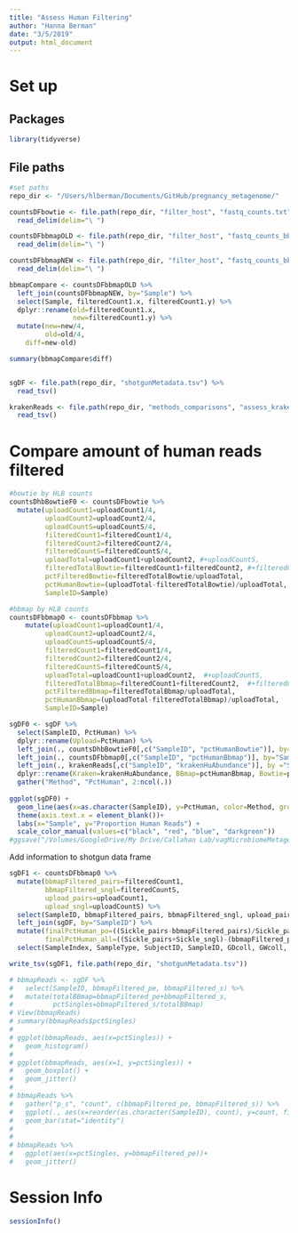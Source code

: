 ```yaml
---
title: "Assess Human Filtering"
author: "Hanna Berman"
date: "3/5/2019"
output: html_document
---
```

# Set up
## Packages
```r
library(tidyverse)
```

## File paths 
```r
#set paths
repo_dir <- "/Users/hlberman/Documents/GitHub/pregnancy_metagenome/"

countsDFbowtie <- file.path(repo_dir, "filter_host", "fastq_counts.txt") %>%
  read_delim(delim="\ ")

countsDFbbmapOLD <- file.path(repo_dir, "filter_host", "fastq_counts_bbmapX.txt") %>%
  read_delim(delim="\ ")

countsDFbbmapNEW <- file.path(repo_dir, "filter_host", "fastq_counts_bbmap.txt") %>%
  read_delim(delim="\ ")

bbmapCompare <- countsDFbbmapOLD %>%
  left_join(countsDFbbmapNEW, by="Sample") %>%
  select(Sample, filteredCount1.x, filteredCount1.y) %>%
  dplyr::rename(old=filteredCount1.x,
                new=filteredCount1.y) %>%
  mutate(new=new/4,
         old=old/4,
    diff=new-old)

summary(bbmapCompare$diff)


sgDF <- file.path(repo_dir, "shotgunMetadata.tsv") %>%
  read_tsv()

krakenReads <- file.path(repo_dir, "methods_comparisons", "assess_kraken", "krakenHumanReads.tsv") %>%
  read_tsv()
```


# Compare amount of human reads filtered
```r
#bowtie by HLB counts
countsDhbBowtieF0 <- countsDFbowtie %>%
  mutate(uploadCount1=uploadCount1/4,
         uploadCount2=uploadCount2/4,
         uploadCountS=uploadCountS/4,
         filteredCount1=filteredCount1/4,
         filteredCount2=filteredCount2/4,
         filteredCountS=filteredCountS/4,
         uploadTotal=uploadCount1+uploadCount2, #+uploadCountS,
         filteredTotalBowtie=filteredCount1+filteredCount2, #+filteredCountS,
         pctFilteredBowtie=filteredTotalBowtie/uploadTotal,
         pctHumanBowtie=(uploadTotal-filteredTotalBowtie)/uploadTotal,
         SampleID=Sample) 

#bbmap by HLB counts
countsDFbbmap0 <- countsDFbbmap %>%
    mutate(uploadCount1=uploadCount1/4,
         uploadCount2=uploadCount2/4,
         uploadCountS=uploadCountS/4,
         filteredCount1=filteredCount1/4,
         filteredCount2=filteredCount2/4,
         filteredCountS=filteredCountS/4,
         uploadTotal=uploadCount1+uploadCount2,  #+uploadCountS,
         filteredTotalBbmap=filteredCount1+filteredCount2,  #+filteredCountS,
         pctFilteredBbmap=filteredTotalBbmap/uploadTotal,
         pctHumanBbmap=(uploadTotal-filteredTotalBbmap)/uploadTotal,
         SampleID=Sample) 

sgDF0 <- sgDF %>%
  select(SampleID, PctHuman) %>%
  dplyr::rename(Upload=PctHuman) %>%
  left_join(., countsDhbBowtieF0[,c("SampleID", "pctHumanBowtie")], by="SampleID") %>%
  left_join(., countsDFbbmap0[,c("SampleID", "pctHumanBbmap")], by="SampleID") %>%
  left_join(., krakenReads[,c("SampleID", "krakenHuAbundance")], by ="SampleID") %>%
  dplyr::rename(Kraken=krakenHuAbundance, BBmap=pctHumanBbmap, Bowtie=pctHumanBowtie) %>%
  gather("Method", "PctHuman", 2:ncol(.))
  
ggplot(sgDF0) +
  geom_line(aes(x=as.character(SampleID), y=PctHuman, color=Method, group=Method), show.legend = TRUE) +
  theme(axis.text.x = element_blank())+
  labs(x="Sample", y="Proportion Human Reads") +
  scale_color_manual(values=c("black", "red", "blue", "darkgreen"))
#ggsave("/Volumes/GoogleDrive/My Drive/Callahan Lab/vagMicrobiomeMetagenome/filter_host/filterHuman.pdf")
```
  
Add information to shotgun data frame
```r
sgDF1 <- countsDFbbmap0 %>%
  mutate(bbmapFiltered_pairs=filteredCount1,
         bbmapFiltered_sngl=filteredCountS,
         upload_pairs=uploadCount1,
         upload_sngl=uploadCountS) %>%
  select(SampleID, bbmapFiltered_pairs, bbmapFiltered_sngl, upload_pairs, upload_sngl) %>%
  left_join(sgDF, by="SampleID") %>%
  mutate(finalPctHuman_po=((Sickle_pairs-bbmapFiltered_pairs)/Sickle_pairs), #pairs only
         finalPctHuman_all=((Sickle_pairs+Sickle_sngl)-(bbmapFiltered_pairs+bbmapFiltered_sngl))/(Sickle_pairs+Sickle_sngl)) %>% 
  select(SampleIndex, SampleType, SubjectID, SampleID, GDcoll, GWcoll, GWdell, TermPre, Operator, TotalReads, TotalPairs, Sickle100_pe, Sickle_pairs, Sickle_sngl, PctTrim, Human_pairs, Human_sngl, PctHuman, upload_pairs, upload_sngl, bbmapFiltered_pairs, bbmapFiltered_sngl, finalPctHuman_po, finalPctHuman_all, SampleID_a, RNAlater, Cohort, PaperCohort, sampleOrder, sampleTrimester)

write_tsv(sgDF1, file.path(repo_dir, "shotgunMetadata.tsv"))
```

```r
# bbmapReads <- sgDF %>%
#   select(SampleID, bbmapFiltered_pe, bbmapFiltered_s) %>%
#   mutate(totalBBmap=bbmapFiltered_pe+bbmapFiltered_s,
#          pctSingles=bbmapFiltered_s/totalBBmap)
# View(bbmapReads)
# summary(bbmapReads$pctSingles)
# 
# ggplot(bbmapReads, aes(x=pctSingles)) +
#   geom_histogram()
# 
# ggplot(bbmapReads, aes(x=1, y=pctSingles)) +
#   geom_boxplot() +
#   geom_jitter()
# 
# bbmapReads %>%
#   gather("p_s", "count", c(bbmapFiltered_pe, bbmapFiltered_s)) %>%
#   ggplot(., aes(x=reorder(as.character(SampleID), count), y=count, fill=p_s)) +
#   geom_bar(stat="identity")
# 
# 
# bbmapReads %>%
#   ggplot(aes(x=pctSingles, y=bbmapFiltered_pe))+
#   geom_jitter()
```

# Session Info
```r
sessionInfo()
```